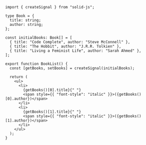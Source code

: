 ```tsx
import { createSignal } from "solid-js";

type Book = {
  title: string;
  author: string;
};

const initialBooks: Book[] = [
  { title: "Code Complete", author: "Steve McConnell" },
  { title: "The Hobbit", author: "J.R.R. Tolkien" },
  { title: "Living a Feminist Life", author: "Sarah Ahmed" },
];

export function BookList() {
  const [getBooks, setBooks] = createSignal(initialBooks);

  return (
    <ul>
      <li>
        {getBooks()[0].title}{" "}
        <span style={{ "font-style": "italic" }}>({getBooks()[0].author})</span>
      </li>
      <li>
        {getBooks()[1].title}{" "}
        <span style={{ "font-style": "italic" }}>({getBooks()[1].author})</span>
      </li>
    </ul>
  );
}
```
